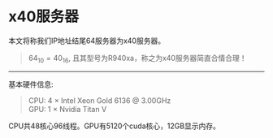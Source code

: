 \mainmatter

# x40服务器 {#x40 .unnumbered}

本文将称我们IP地址结尾64服务器为x40服务器。

> $64_{10} = 40_{16}$, 且其型号为R940xa，称之为x40服务器简直合情合理！

--------

基本硬件信息:

> CPU: 4 × Intel Xeon Gold 6136 @ 3.00GHz    
> GPU: 1 × Nvidia Titan V

CPU共48核心96线程。GPU有5120个cuda核心，12GB显示内存。

